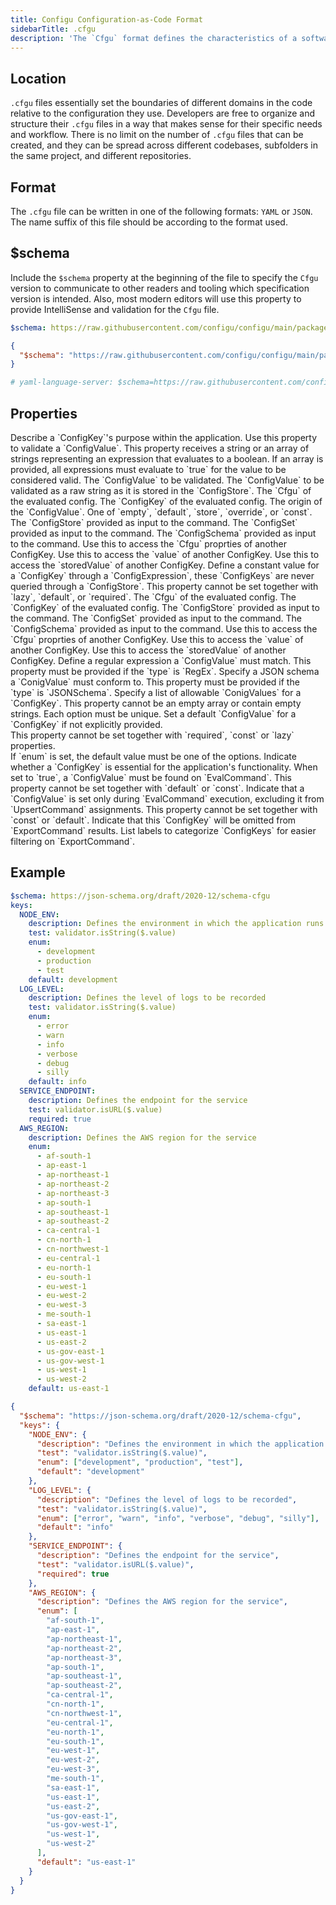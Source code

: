 ```yaml
---
title: Configu Configuration-as-Code Format
sidebarTitle: .cfgu
description: 'The `Cfgu` format defines the characteristics of a software configuration in Configu, providing metadata and constraints for `ConfigValues`. When attached to a `ConfigKey` in a `ConfigSchema`, it enables validation of `ConfigValues`, facilitating their implementation in the code.'
---
```



## Location

`.cfgu` files essentially set the boundaries of different domains in the code relative to the configuration they use. Developers are free to organize and structure their `.cfgu` files in a way that makes sense for their specific needs and workflow. There is no limit on the number of `.cfgu` files that can be created, and they can be spread across different codebases, subfolders in the same project, and different repositories.

## Format

The `.cfgu` file can be written in one of the following formats: `YAML` or `JSON`. The name suffix of this file should be <CfguExt /> according to the format used.

## $schema

Include the `$schema` property at the beginning of the file to specify the `Cfgu` version to communicate to other readers and tooling which specification version is intended.
Also, most modern editors will use this property to provide IntelliSense and validation for the `Cfgu` file.

<CodeGroup>

```yaml example.cfgu.yaml
$schema: https://raw.githubusercontent.com/configu/configu/main/packages/schema/.cfgu.json
```

```json example.cfgu.json
{
  "$schema": "https://raw.githubusercontent.com/configu/configu/main/packages/schema/.cfgu.json"
}
```

```yaml vscode-yaml
# yaml-language-server: $schema=https://raw.githubusercontent.com/configu/configu/main/packages/schema/.cfgu.json
```

</CodeGroup>

## Properties

<ResponseField name="description" type="String|Markdown">
  Describe a `ConfigKey`'s purpose within the application.
</ResponseField>

<ResponseField name="test" type="ConfigExpression|ConfigExpression[]">
  Use this property to validate a `ConfigValue`. This property receives a string or an array of strings representing an
  expression that evaluates to a boolean. If an array is provided, all expressions must evaluate to `true` for the value
  to be considered valid.

  <Accordion title="ConfigExpression context">
      <ResponseField name="$.value" type="string|number|boolean|object|array">
    The `ConfigValue` to be validated.
    </ResponseField>
      <ResponseField name="$.storedValue" type="String">
    The `ConfigValue` to be validated as a raw string as it is stored in the `ConfigStore`.
    </ResponseField>
      <ResponseField name="$.cfgu" type="Cfgu">
    The `Cfgu` of the evaluated
  config.
    </ResponseField>
      <ResponseField name="$.key" type="String">
    The `ConfigKey` of the evaluated config. 
    </ResponseField>
      <ResponseField name="$.origin" type="String">
    The origin of the `ConfigValue`. One of
  `empty`, `default`, `store`, `override`, or `const`.
    </ResponseField>
      <ResponseField name="context.store" type="ConfigStore">
    The `ConfigStore` provided as input to the
  command.
    </ResponseField>
      <ResponseField name="context.set" type="ConfigSet">
    The `ConfigSet` provided as input to the command.
    </ResponseField>
      <ResponseField name="context.schema" type="ConfigSchema">
    The `ConfigSchema`
  provided as input to the command. 
    </ResponseField>
      <ResponseField name="configs.{{key}}.cfgu" type="Cfgu">
    Use this to access the `Cfgu` proprties of another ConfigKey.
    </ResponseField>
      <ResponseField name="configs.{{key}}.value" type="string|number|boolean|object|array">
    Use this to access the `value` of another ConfigKey.
    </ResponseField>
      <ResponseField name="configs.{{key}}.storedValue" type="string">
    Use this to access the `storedValue` of another ConfigKey.
    </ResponseField>
   </Accordion>
</ResponseField>

<ResponseField name="const" type="ConfigExpression">
  Define a constant value for a `ConfigKey` through a `ConfigExpression`, these `ConfigKeys` are never queried through a
  `ConfigStore`. This property cannot be set together with `lazy`, `default`, or `required`.

  <Accordion title="ConfigExpression context">
      <ResponseField name="$.cfgu" type="Cfgu">
    The `Cfgu` of the evaluated
  config.
    </ResponseField>
      <ResponseField name="$.key" type="String">
    The `ConfigKey` of the evaluated config. 
    </ResponseField>
      <ResponseField name="context.store" type="ConfigStore">
    The `ConfigStore` provided as input to the
  command.
    </ResponseField>
      <ResponseField name="context.set" type="ConfigSet">
    The `ConfigSet` provided as input to the command.
    </ResponseField>
      <ResponseField name="context.schema" type="ConfigSchema">
    The `ConfigSchema`
  provided as input to the command. 
    </ResponseField>
      <ResponseField name="configs.{{key}}.cfgu" type="Cfgu">
    Use this to access the `Cfgu` proprties of another ConfigKey.
    </ResponseField>
      <ResponseField name="configs.{{key}}.value" type="string|number|boolean|object|array">
    Use this to access the `value` of another ConfigKey.
    </ResponseField>
      <ResponseField name="configs.{{key}}.storedValue" type="string">
    Use this to access the `storedValue` of another ConfigKey.
    </ResponseField>
   </Accordion>
</ResponseField>

<ResponseField name="pattern" type="String">
  Define a regular expression a `ConfigValue` must match. This property must be provided if the `type` is `RegEx`.
</ResponseField>

<ResponseField name="schema" type="JSON Schema">
  Specify a JSON schema a `ConigValue` must conform to. This property must be provided if the `type` is `JSONSchema`.
</ResponseField>

<ResponseField name="enum" type="String[]">
  Specify a list of allowable `ConigValues` for a `ConfigKey`. This property cannot be an empty array or contain empty
  strings. Each option must be unique.
</ResponseField>

<ResponseField name="default" type="String">
  Set a default `ConfigValue` for a `ConfigKey` if not explicitly provided. <br />
  This property cannot be set together with `required`, `const` or `lazy` properties. <br />
  If `enum` is set, the default value must be one of the options.
</ResponseField>

<ResponseField name="required" type="Boolean">
  Indicate whether a `ConfigKey` is essential for the application's functionality. When set to `true`, a `ConfigValue`
  must be found on `EvalCommand`. This property cannot be set together with `default` or `const`.
</ResponseField>

<ResponseField name="lazy" type="Boolean">
  Indicate that a `ConfigValue` is set only during `EvalCommand` execution, excluding it from `UpsertCommand`
  assignments. This property cannot be set together with `const` or `default`.
</ResponseField>

<ResponseField name="hidden" type="Boolean">
  Indicate that this `ConfigKey` will be omitted from `ExportCommand` results.
</ResponseField>

<ResponseField name="label" type="String|String[]">
  List labels to categorize `ConfigKeys` for easier filtering on `ExportCommand`.
</ResponseField>

## Example

<CodeGroup>

```yaml example.cfgu.yaml
$schema: https://json-schema.org/draft/2020-12/schema-cfgu
keys:
  NODE_ENV:
    description: Defines the environment in which the application runs
    test: validator.isString($.value)
    enum:
      - development
      - production
      - test
    default: development
  LOG_LEVEL:
    description: Defines the level of logs to be recorded
    test: validator.isString($.value)
    enum:
      - error
      - warn
      - info
      - verbose
      - debug
      - silly
    default: info
  SERVICE_ENDPOINT:
    description: Defines the endpoint for the service
    test: validator.isURL($.value)
    required: true
  AWS_REGION:
    description: Defines the AWS region for the service
    enum:
      - af-south-1
      - ap-east-1
      - ap-northeast-1
      - ap-northeast-2
      - ap-northeast-3
      - ap-south-1
      - ap-southeast-1
      - ap-southeast-2
      - ca-central-1
      - cn-north-1
      - cn-northwest-1
      - eu-central-1
      - eu-north-1
      - eu-south-1
      - eu-west-1
      - eu-west-2
      - eu-west-3
      - me-south-1
      - sa-east-1
      - us-east-1
      - us-east-2
      - us-gov-east-1
      - us-gov-west-1
      - us-west-1
      - us-west-2
    default: us-east-1
```

```json example.cfgu.json
{
  "$schema": "https://json-schema.org/draft/2020-12/schema-cfgu",
  "keys": {
    "NODE_ENV": {
      "description": "Defines the environment in which the application runs",
      "test": "validator.isString($.value)",
      "enum": ["development", "production", "test"],
      "default": "development"
    },
    "LOG_LEVEL": {
      "description": "Defines the level of logs to be recorded",
      "test": "validator.isString($.value)",
      "enum": ["error", "warn", "info", "verbose", "debug", "silly"],
      "default": "info"
    },
    "SERVICE_ENDPOINT": {
      "description": "Defines the endpoint for the service",
      "test": "validator.isURL($.value)",
      "required": true
    },
    "AWS_REGION": {
      "description": "Defines the AWS region for the service",
      "enum": [
        "af-south-1",
        "ap-east-1",
        "ap-northeast-1",
        "ap-northeast-2",
        "ap-northeast-3",
        "ap-south-1",
        "ap-southeast-1",
        "ap-southeast-2",
        "ca-central-1",
        "cn-north-1",
        "cn-northwest-1",
        "eu-central-1",
        "eu-north-1",
        "eu-south-1",
        "eu-west-1",
        "eu-west-2",
        "eu-west-3",
        "me-south-1",
        "sa-east-1",
        "us-east-1",
        "us-east-2",
        "us-gov-east-1",
        "us-gov-west-1",
        "us-west-1",
        "us-west-2"
      ],
      "default": "us-east-1"
    }
  }
}
```

</CodeGroup>
